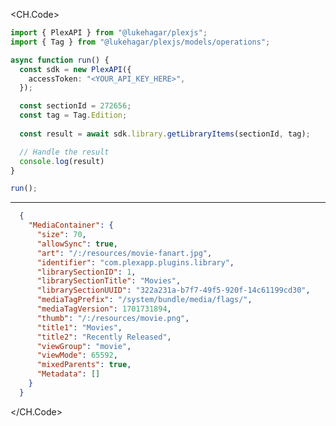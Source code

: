 
<CH.Code>
```typescript GetLibraryItems.ts
import { PlexAPI } from "@lukehagar/plexjs";
import { Tag } from "@lukehagar/plexjs/models/operations";

async function run() {
  const sdk = new PlexAPI({
    accessToken: "<YOUR_API_KEY_HERE>",
  });

  const sectionId = 272656;
  const tag = Tag.Edition;
  
  const result = await sdk.library.getLibraryItems(sectionId, tag);

  // Handle the result
  console.log(result)
}

run();
```
---

```json Example Response
  {
    "MediaContainer": {
      "size": 70,
      "allowSync": true,
      "art": "/:/resources/movie-fanart.jpg",
      "identifier": "com.plexapp.plugins.library",
      "librarySectionID": 1,
      "librarySectionTitle": "Movies",
      "librarySectionUUID": "322a231a-b7f7-49f5-920f-14c61199cd30",
      "mediaTagPrefix": "/system/bundle/media/flags/",
      "mediaTagVersion": 1701731894,
      "thumb": "/:/resources/movie.png",
      "title1": "Movies",
      "title2": "Recently Released",
      "viewGroup": "movie",
      "viewMode": 65592,
      "mixedParents": true,
      "Metadata": []
    }
  }
```
</CH.Code>
